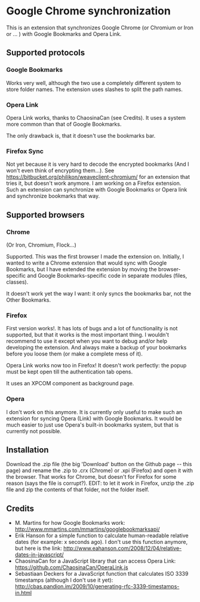 = Google Chrome synchronization =

This is an extension that synchronizes Google Chrome (or Chromium or Iron or ... ) with Google Bookmarks and Opera Link.

== Supported protocols ==

=== Google Bookmarks ===

Works very well, although the two use a completely different system to store folder names. The extension uses slashes to split the path names.

=== Opera Link ===

Opera Link works, thanks to ChaosinaCan (see Credits). It uses a system more common than that of Google Bookmarks.

The only drawback is, that it doesn't use the bookmarks bar.


=== Firefox Sync ===

Not yet because it is very hard to decode the encrypted bookmarks (And I won't even think of encrypting them...). See https://bitbucket.org/philikon/weaveclient-chromium/ for an extension that tries it, but doesn't work anymore. I am working on a Firefox extension. Such an extension can synchronize with Google Bookmarks or Opera link and synchronize bookmarks that way.

== Supported browsers ==

=== Chrome ===
(Or Iron, Chromium, Flock...)

Supported. This was the first browser I made the extension on. Initially, I wanted to write a Chrome extension that would sync with Google Bookmarks, but I have extended the extension by moving the browser-specific and Google Bookmarks-specific code in separate modules (files, classes).

It doesn't work yet the way I want: it only syncs the bookmarks bar, not the Other Bookmarks.

=== Firefox ===

First version works!. It has lots of bugs and a lot of functionality is not supported, but that it works is the most important thing. I wouldn't recommend to use it except when you want to debug and/or help developing the extension. And always make a backup of your bookmarks before you loose them (or make a complete mess of it).

Opera Link works now too in Firefox! It doesn't work perfectly: the popup must be kept open till the authentication tab opens.

It uses an XPCOM component as background page.

=== Opera ===

I don't work on this anymore. It is currently only useful to make such an extension for syncing Opera (Link) with Google Bookmarks. It would be much easier to just use Opera's built-in bookmarks system, but that is currently not possible.


== Installation ==

Download the .zip file (the big 'Download' button on the Github page -- this page) and rename the .zip to .crx (Chrome) or .xpi (Firefox) and open it with the browser. That works for Chrome, but doesn't for Firefox for some reason (says the file is corrupt?). EDIT: to let it work in Firefox, unzip the .zip file and zip the contents of that folder, not the folder itself.


== Credits ==

* M. Martins for how Google Bookmarks work: http://www.mmartins.com/mmartins/googlebookmarksapi/
* Erik Hanson for a simple function to calculate human-readable relative dates (for example: x seconds ago). I don't use this function anymore, but here is the link: http://www.eahanson.com/2008/12/04/relative-dates-in-javascript/
* ChaosinaCan for a JavaScript library that can access Opera Link: https://github.com/ChaosinaCan/OperaLink.js
* Sebastiaan Deckers for a JavaScript function that calculates ISO 3339 timestamps (although I don't use it yet): http://cbas.pandion.im/2009/10/generating-rfc-3339-timestamps-in.html
